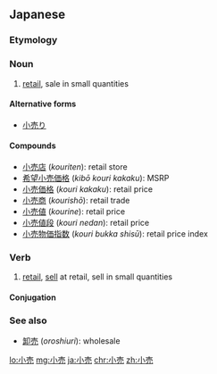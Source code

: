 ==Japanese==
{{ja-kanjitab|こ|う|o2=り|yomi=kun}}

===Etymology===
{{prefix|小|売|t1=''ko'', "small," "light"|t2=''uri'', nominative of [[売る]] "sell"|lang=ja|sort=うり}}

===Noun===
{{ja-noun|こ.うり}}

# [[retail]], sale in small quantities

====Alternative forms====
* [[小売り]]

====Compounds====
* [[小売店]] (''kouriten''): retail store
* [[希望小売価格]] (''kibō kouri kakaku''): MSRP
* [[小売価格]] (''kouri kakaku''): retail price
* [[小売商]] (''kourishō''): retail trade
* [[小売値]] (''kourine''): retail price
* [[小売値段]] (''kouri nedan''): retail price
* [[小売物価指数]] (''kouri bukka shisū''): retail price index

===Verb===
{{ja-verb-suru|こ.うり}}

# [[retail]], [[sell]] at retail, sell in small quantities

====Conjugation====
{{ja-suru|こ.うり}}

===See also===
* [[卸売]] (''oroshiuri''): wholesale

[[lo:小売]]
[[mg:小売]]
[[ja:小売]]
[[chr:小売]]
[[zh:小売]]